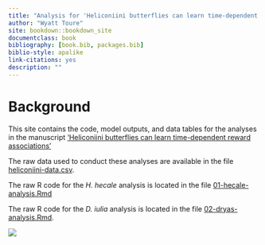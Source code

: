 ```yaml
--- 
title: "Analysis for 'Heliconiini butterflies can learn time-dependent reward associations'"
author: "Wyatt Toure"
site: bookdown::bookdown_site
documentclass: book 
bibliography: [book.bib, packages.bib]
biblio-style: apalike
link-citations: yes
description: ""
---
```


# Background

This site contains the code, model outputs, and data tables for the analyses in the manuscript <span style="text-decoration:underline">'Heliconiini butterflies can learn time-dependent reward associations'</span>

The raw data used to conduct these analyses are available in the file [heliconiini-data.csv](https://github.com/wyatt-toure/butterfly-learning/blob/main/heliconiini-data.csv). 

The raw R code for the *H. hecale* analysis is located in the file [01-hecale-analysis.Rmd](https://github.com/wyatt-toure/butterfly-learning/blob/main/01-hecale-analysis.Rmd)

The raw R code for the *D. iulia* analysis is located in the file [02-dryas-analysis.Rmd](https://github.com/wyatt-toure/butterfly-learning/blob/main/02-dryas-analysis.Rmd).

![](images/hecale-sample.gif)